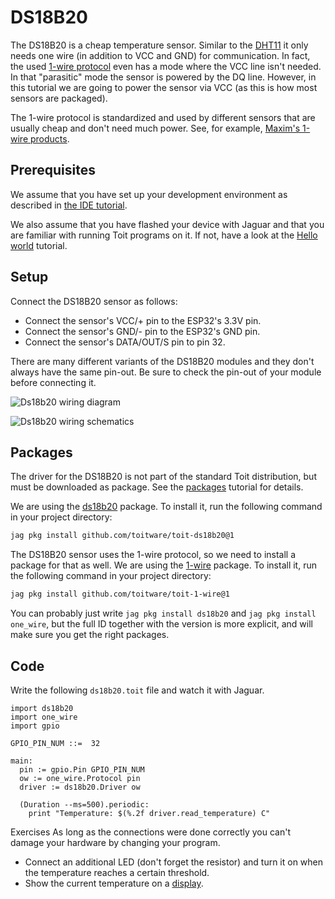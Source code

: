 
# DS18B20
The DS18B20 is a cheap temperature sensor. Similar to the
[DHT11](../dht11) it only needs one wire (in addition to VCC and GND)
for communication. In fact, the used
[1-wire protocol](https://en.wikipedia.org/wiki/1-Wire) even has a mode
where the VCC line isn't needed. In that "parasitic" mode the sensor
is powered by the DQ line. However, in this tutorial we are going to
power the sensor via VCC (as this is how most sensors are packaged).

The 1-wire protocol is standardized and used by different sensors that
are usually cheap and don't need much power. See,
for example,
[Maxim's 1-wire products](https://www.maximintegrated.com/en/products/ibutton-one-wire/one-wire.html).

## Prerequisites
We assume that you have set up your development environment as described
in [the IDE tutorial](../../setup/ide).

We also assume that you have flashed your device with Jaguar and that
you are familiar with running Toit programs on it.
If not, have a look at the [Hello world](../../setup/firstprogram) tutorial.

## Setup

Connect the DS18B20 sensor as follows:
- Connect the sensor's VCC/+ pin to the ESP32's 3.3V pin.
- Connect the sensor's GND/- pin to the ESP32's GND pin.
- Connect the sensor's DATA/OUT/S pin to pin 32.

There are many different variants of the DS18B20 modules and they don't
always have the same pin-out. Be sure to check the pin-out of your module
before connecting it.

<img
  src={Ds18b20Diagram}
  alt="Ds18b20 wiring diagram"
/>

<img
  src={Ds18b20Schematics}
  alt="Ds18b20 wiring schematics"
/>

## Packages

The driver for the DS18B20 is not part of the standard Toit distribution,
but must be downloaded as package. See the [packages](../../setup/packages)
tutorial for details.

We are using the [ds18b20](https://pkg.toit.io/package/github.com%2Ftoitware%2Ftoit-ds18b20@v1)
package. To install it, run the following command in your project directory:

```bash
jag pkg install github.com/toitware/toit-ds18b20@1
```

The DS18B20 sensor uses the 1-wire protocol, so we need to install
a package for that as well. We are using the
[1-wire](https://pkg.toit.io/package/github.com%2Ftoitware%2Ftoit-1-wire@v1)
package. To install it, run the following command in your project directory:

```bash
jag pkg install github.com/toitware/toit-1-wire@1
```

<Note>

You can probably just write `jag pkg install ds18b20` and
`jag pkg install one_wire`, but the full ID together
with the version is more explicit, and will make sure you get the right packages.

</Note>

## Code
Write the following `ds18b20.toit` file and watch it with Jaguar.

``` toit
import ds18b20
import one_wire
import gpio

GPIO_PIN_NUM ::=  32

main:
  pin := gpio.Pin GPIO_PIN_NUM
  ow := one_wire.Protocol pin
  driver := ds18b20.Driver ow

  (Duration --ms=500).periodic:
    print "Temperature: $(%.2f driver.read_temperature) C"
```

Exercises
As long as the connections were done correctly you can't damage your
hardware by changing your program.

- Connect an additional LED (don't forget the resistor) and turn it on
  when the temperature reaches a certain threshold.
- Show the current temperature on a [display](../ssd1306).
